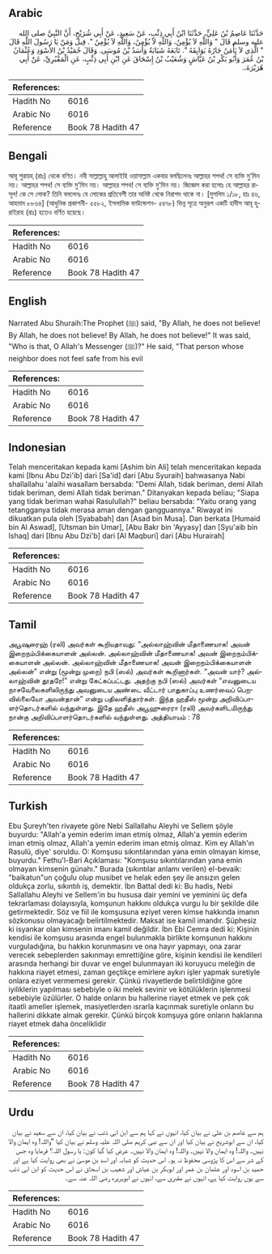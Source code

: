 ## Arabic


<div dir="rtl" lang="ar" style={{fontSize:'larger',backgroundColor:'#f8f9fa',padding:20}}>
حَدَّثَنَا عَاصِمُ بْنُ عَلِيٍّ، حَدَّثَنَا ابْنُ أَبِي ذِئْبٍ، عَنْ سَعِيدٍ، عَنْ أَبِي شُرَيْحٍ، أَنَّ النَّبِيَّ صلى الله عليه وسلم قَالَ ‏"‏ وَاللَّهِ لاَ يُؤْمِنُ، وَاللَّهِ لاَ يُؤْمِنُ، وَاللَّهِ لاَ يُؤْمِنُ ‏"‏‏.‏ قِيلَ وَمَنْ يَا رَسُولَ اللَّهِ قَالَ ‏"‏ الَّذِي لاَ يَأْمَنُ جَارُهُ بَوَايِقَهُ ‏"‏‏.‏ تَابَعَهُ شَبَابَةُ وَأَسَدُ بْنُ مُوسَى‏.‏ وَقَالَ حُمَيْدُ بْنُ الأَسْوَدِ وَعُثْمَانُ بْنُ عُمَرَ وَأَبُو بَكْرِ بْنُ عَيَّاشٍ وَشُعَيْبُ بْنُ إِسْحَاقَ عَنِ ابْنِ أَبِي ذِئْبٍ، عَنِ الْمَقْبُرِيِّ، عَنْ أَبِي هُرَيْرَةَ،‏.‏
</div>
<div style={{backgroundColor:'#f8f9fa',padding:20, marginBottom: 10}}><table> <thead> <tr> <th>References:</th> <th></th> </tr> </thead> <tbody><tr><td>Hadith No</td><td>6016</td></tr><tr><td>Arabic No</td><td>6016</td></tr><tr><td>Reference</td><td>Book 78 Hadith 47</td></tr></tbody></table></div>

## Bengali


<div dir="ltr" lang="bn" style={{fontSize:'larger',backgroundColor:'#f8f9fa',padding:20}}>
আবূ শুরায়হ্ (রাঃ) থেকে বণিত। নবী সাল্লাল্লাহু আলাইহি ওয়াসাল্লাম একবার বলছিলেনঃ আল্লাহর শপথ! সে ব্যক্তি মু’মিন নয়। আল্লাহর শপথ! সে ব্যক্তি মু’মিন নয়। আল্লাহর শপথ! সে ব্যক্তি মু’মিন নয়। জিজ্ঞেস করা হলোঃ হে আল্লাহর রাসূল! কে সে লোক? তিনি বললেনঃ যে লোকের প্রতিবেশী তার অনিষ্ট থেকে নিরাপদ থাকে না। [মুসলিম ১/১৮, হাঃ ৪৬, আহমাদ ৮৮৬৪] (আধুনিক প্রকাশনী- ৫৫৮২, ইসলামিক ফাউন্ডেশন- ৫৪৭৮) ভিন্ন সূত্রে অনুরূপ একটি হাদীস আবূ হুরাইরাহ (রাঃ) হতেও বর্ণিত হয়েছে।
</div>
<div style={{backgroundColor:'#f8f9fa',padding:20, marginBottom: 10}}><table> <thead> <tr> <th>References:</th> <th></th> </tr> </thead> <tbody><tr><td>Hadith No</td><td>6016</td></tr><tr><td>Arabic No</td><td>6016</td></tr><tr><td>Reference</td><td>Book 78 Hadith 47</td></tr></tbody></table></div>

## English


<div dir="ltr" lang="en" style={{fontSize:'larger',backgroundColor:'#f8f9fa',padding:20}}>
Narrated Abu Shuraih:The Prophet (ﷺ) said, "By Allah, he does not believe! By Allah, he does not believe! By Allah, he does not believe!" It was said, "Who is that, O Allah's Messenger (ﷺ)?" He said, "That person whose neighbor does not feel safe from his evil
</div>
<div style={{backgroundColor:'#f8f9fa',padding:20, marginBottom: 10}}><table> <thead> <tr> <th>References:</th> <th></th> </tr> </thead> <tbody><tr><td>Hadith No</td><td>6016</td></tr><tr><td>Arabic No</td><td>6016</td></tr><tr><td>Reference</td><td>Book 78 Hadith 47</td></tr></tbody></table></div>

## Indonesian


<div dir="ltr" lang="id" style={{fontSize:'larger',backgroundColor:'#f8f9fa',padding:20}}>
Telah menceritakan kepada kami [Ashim bin Ali] telah menceritakan kepada kami [Ibnu Abu Dzi'ib] dari [Sa'id] dari [Abu Syuraih] bahwasanya Nabi shallallahu 'alaihi wasallam bersabda: "Demi Allah, tidak beriman, demi Allah tidak beriman, demi Allah tidak beriman." Ditanyakan kepada beliau; "Siapa yang tidak beriman wahai Rasulullah?" beliau bersabda: "Yaitu orang yang tetangganya tidak merasa aman dengan gangguannya." Riwayat ini dikuatkan pula oleh [Syababah] dan [Asad bin Musa]. Dan berkata [Humaid bin Al Aswad], [Utsman bin Umar], [Abu Bakr bin 'Ayyasy] dan [Syu'aib bin Ishaq] dari [Ibnu Abu Dzi'b] dari [Al Maqburi] dari [Abu Hurairah]
</div>
<div style={{backgroundColor:'#f8f9fa',padding:20, marginBottom: 10}}><table> <thead> <tr> <th>References:</th> <th></th> </tr> </thead> <tbody><tr><td>Hadith No</td><td>6016</td></tr><tr><td>Arabic No</td><td>6016</td></tr><tr><td>Reference</td><td>Book 78 Hadith 47</td></tr></tbody></table></div>

## Tamil


<div dir="ltr" lang="ta" style={{fontSize:'larger',backgroundColor:'#f8f9fa',padding:20}}>
அபூஷுரைஹ் (ரலி) அவர்கள் கூறியதாவது: “அல்லாஹ்வின் மீதாணையாக! அவன் இறைநம்பிக்கையாளன் அல்லன். அல்லாஹ்வின் மீதாணையாக! அவன் இறைநம்பிக்கையாளன் அல்லன். அல்லாஹ்வின் மீதாணையாக! அவன் இறைநம்பிக்கையாளன் அல்லன்” என்று (மூன்று முறை) நபி (ஸல்) அவர்கள் கூறினார்கள். “அவன் யார்? அல்லாஹ்வின் தூதரே!” என்று கேட்கப்பட்டது. அதற்கு நபி (ஸல்) அவர்கள் “எவனுடைய நாசவேலைகளிலிருந்து அவனுடைய அண்டை வீட்டார் பாதுகாப்பு உணர்வைப் பெறவில்லையோ அவன்தான்” என்று பதிலளித்தார்கள். இந்த ஹதீஸ் மூன்று அறிவிப்பாளர்தொடர்களில் வந்துள்ளது. இதே ஹதீஸ் அபூஹுரைரா (ரலி) அவர்களிடமிருந்து நான்கு அறிவிப்பாளர்தொடர்களில் வந்துள்ளது. அத்தியாயம் : 78
</div>
<div style={{backgroundColor:'#f8f9fa',padding:20, marginBottom: 10}}><table> <thead> <tr> <th>References:</th> <th></th> </tr> </thead> <tbody><tr><td>Hadith No</td><td>6016</td></tr><tr><td>Arabic No</td><td>6016</td></tr><tr><td>Reference</td><td>Book 78 Hadith 47</td></tr></tbody></table></div>

## Turkish


<div dir="ltr" lang="tr" style={{fontSize:'larger',backgroundColor:'#f8f9fa',padding:20}}>
Ebu Şureyh'ten rivayete göre Nebi Sallallahu Aleyhi ve Sellem şöyle buyurdu: "Allah'a yemin ederim iman etmiş olmaz, Allah'a yemin ederim iman etmiş olmaz, Allah'a yemin ederim iman etmiş olmaz. Kim ey Allah'ın Rasulü, diye' soruldu. O: Komşusu sıkıntılarından yana emin olmayan kimse, buyurdu." Fethu'l-Bari Açıklaması: "Komşusu sıkıntılarından yana emin olmayan kimsenin günahı." Burada (sıkıntılar anlamı verilen) el-bevaik: "baikatun"un çoğulu olup musibet ve helak eden şey ile ansızın gelen oldukça zorlu, sıkıntılı iş, demektir. İbn Battal dedi ki: Bu hadis, Nebi Sallallahu Aleyhi ve Sellem'in bu hususa dair yemini ve yeminini üç defa tekrarlaması dolayısıyla, komşunun hakkını oldukça vurgu lu bir şekilde dile getirmektedir. Söz ve fiil ile komşusuna eziyet veren kimse hakkında imanın sözkonusu olmayacağı belirtilmektedir. Maksat ise kamil imandır. Şüphesiz ki isyankar olan kimsenin imanı kamil değildir. İbn Ebi Cemra dedi ki: Kişinin kendisi ile komşusu arasında engel bulunmakla birlikte komşunun hakkını vurguladığına, bu hakkın korunmasını ve ona hayır yapmayı, ona zarar verecek sebeplerden sakınmayı emrettiğine göre, kişinin kendisi ile kendileri arasında herhangi bir duvar ve engel bulunmayan iki koruyucu meleğin de hakkına riayet etmesi, zaman geçtikçe emirlere aykırı işler yapmak suretiyle onlara eziyet vermemesi gerekir. Çünkü rivayetlerde belirtildiğine göre iyiliklerin yapılması sebebiyle o iki melek sevinir ve kötülüklerin işlenmesi sebebiyle üzülürler. O halde onların bu hallerine riayet etmek ve pek çok itaatli ameller işlemek, masiyetlerden ısrarla kaçınmak suretiyle onların bu hallerini dikkate almak gerekir. Çünkü birçok komşuya göre onların haklarına riayet etmek daha önceliklidir
</div>
<div style={{backgroundColor:'#f8f9fa',padding:20, marginBottom: 10}}><table> <thead> <tr> <th>References:</th> <th></th> </tr> </thead> <tbody><tr><td>Hadith No</td><td>6016</td></tr><tr><td>Arabic No</td><td>6016</td></tr><tr><td>Reference</td><td>Book 78 Hadith 47</td></tr></tbody></table></div>

## Urdu


<div dir="rtl" lang="ur" style={{fontSize:'larger',backgroundColor:'#f8f9fa',padding:20}}>
ہم سے عاصم بن علی نے بیان کیا، انہوں نے کہا ہم سے ابن ابی ذئب نے بیان کیا، ان سے سعید نے بیان کیا، ان سے ابوشریح نے بیان کیا اور ان سے نبی کریم صلی اللہ علیہ وسلم نے بیان کیا ”واللہ! وہ ایمان والا نہیں۔ واللہ! وہ ایمان والا نہیں۔ واللہ! وہ ایمان والا نہیں۔ عرض کیا گیا کون: یا رسول اللہ؟ فرمایا وہ جس کے شر سے اس کا پڑوسی محفوظ نہ ہو۔ اس حدیث کو شبابہ اور اسد بن موسیٰ نے بھی روایت کیا ہے اور حمید بن اسود اور عثمان بن عمر اور ابوبکر بن عیاش اور شعیب بن اسحاق نے اس حدیث کو ابن ابی ذئب سے یوں روایت کیا ہے، انہوں نے مقبری سے، انہوں نے ابوہریرہ رضی اللہ عنہ سے۔
</div>
<div style={{backgroundColor:'#f8f9fa',padding:20, marginBottom: 10}}><table> <thead> <tr> <th>References:</th> <th></th> </tr> </thead> <tbody><tr><td>Hadith No</td><td>6016</td></tr><tr><td>Arabic No</td><td>6016</td></tr><tr><td>Reference</td><td>Book 78 Hadith 47</td></tr></tbody></table></div>